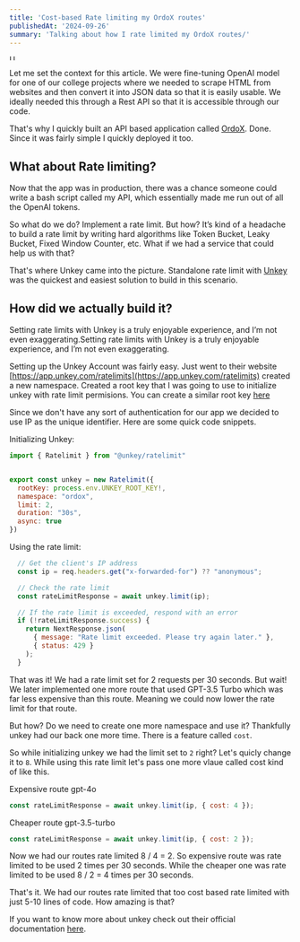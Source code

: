 ```yaml
---
title: 'Cost-based Rate limiting my OrdoX routes'
publishedAt: '2024-09-26'
summary: 'Talking about how I rate limited my OrdoX routes/'
---
```


<img src="https://raw.githubusercontent.com/harshsbhat/images/main/unkey-ordox.png" alt="Unkey X OrdoX" height="10" />

Let me set the context for this article. We were fine-tuning OpenAI model for one of our college projects where we needed to scrape HTML from websites and then convert it into JSON data so that it is easily usable. We ideally needed this through a Rest API so that it is accessible through our code.

That's why I quickly built an API based application called [OrdoX](https://ordox.vercel.app/). Done. Since it was fairly simple I quickly deployed it too. 


## What about Rate limiting?

Now that the app was in production, there was a chance someone could write a bash script called my API, which essentially made me run out of all the OpenAI tokens.

So what do we do? Implement a rate limit. But how? It’s kind of a headache to build a rate limit by writing hard algorithms like Token Bucket, Leaky Bucket, Fixed Window Counter, etc. What if we had a service that could help us with that?

That's where Unkey came into the picture. Standalone rate limit with [Unkey](https://app.unkey.com/) was the quickest and easiest solution to build in this scenario.

## How did we actually build it?

Setting rate limits with Unkey is a truly enjoyable experience, and I’m not even exaggerating.Setting rate limits with Unkey is a truly enjoyable experience, and I’m not even exaggerating.

Setting up the Unkey Account was fairly easy. Just went to their website [https://app.unkey.com/ratelimits](https://app.unkey.com/ratelimits) created a new namespace. Created a root key that I was going to use to initialize unkey with rate limit permisions. You can create a similar root key [here](https://app.unkey.com/settings/root-keys/new?permissions=ratelimit.*.create_namespace,ratelimit.*.create_namespace,ratelimit.*.read_namespace,ratelimit.*.limit,ratelimit.*.update_namespace,ratelimit.*.delete_namespace) 

Since we don't have any sort of authentication for our app we decided to use IP as the unique identifier. Here are some quick code snippets.

Initializing Unkey:

```javascript
import { Ratelimit } from "@unkey/ratelimit"


export const unkey = new Ratelimit({
  rootKey: process.env.UNKEY_ROOT_KEY!,
  namespace: "ordox",
  limit: 2,
  duration: "30s",
  async: true
})
```

Using the rate limit:

```javascript
  // Get the client's IP address
  const ip = req.headers.get("x-forwarded-for") ?? "anonymous";

  // Check the rate limit
  const rateLimitResponse = await unkey.limit(ip);

  // If the rate limit is exceeded, respond with an error
  if (!rateLimitResponse.success) {
    return NextResponse.json(
      { message: "Rate limit exceeded. Please try again later." },
      { status: 429 }
    );
  }
```
That was it! We had a rate limit set for 2 requests per 30 seconds. But wait! We later implemented one more route that used GPT-3.5 Turbo which was far less expensive than this route. Meaning we could now lower the rate limit for that route.

But how? Do we need to create one more namespace and use it? Thankfully unkey had our back one more time. There is a feature called `cost`.

So while initializing unkey we had the limit set to `2` right? Let's quicly change it to `8`. While using this rate limit let's pass one more vlaue called cost kind of like this.

Expensive route gpt-4o

```javascript
const rateLimitResponse = await unkey.limit(ip, { cost: 4 });
```

Cheaper route gpt-3.5-turbo

```javascript
const rateLimitResponse = await unkey.limit(ip, { cost: 2 });
```

Now we had our routes rate limited 8 / 4 = 2. So expensive route was rate limited to be used 2 times per 30 seconds. While the cheaper one was rate limited to be used 8 / 2 = 4 times per 30 seconds.

That's it. We had our routes rate limited that too cost based rate limited with just 5-10 lines of code. How amazing is that?

If you want to know more about unkey check out their official documentation [here](https://www.unkey.com/docs/).